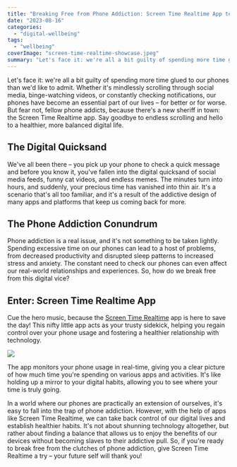 ```yaml
---
title: "Breaking Free from Phone Addiction: Screen Time Realtime App to the Rescue!"
date: "2023-08-16"
categories: 
  - "digital-wellbeing"
tags: 
  - "wellbeing"
coverImage: "screen-time-realtime-showcase.jpeg"
summary: "Let's face it: we're all a bit guilty of spending more time glued to our phones than we'd like to admit. Whether it's mindlessly scrolling through social media, binge-watching videos, or constantly checking notifications, our phones have become an essential part of our lives – for better or for worse."
---
```


Let's face it: we're all a bit guilty of spending more time glued to our phones than we'd like to admit. Whether it's mindlessly scrolling through social media, binge-watching videos, or constantly checking notifications, our phones have become an essential part of our lives – for better or for worse. But fear not, fellow phone addicts, because there's a new sheriff in town: the Screen Time Realtime app. Say goodbye to endless scrolling and hello to a healthier, more balanced digital life.

## The Digital Quicksand

We've all been there – you pick up your phone to check a quick message and before you know it, you've fallen into the digital quicksand of social media feeds, funny cat videos, and endless memes. The minutes turn into hours, and suddenly, your precious time has vanished into thin air. It's a scenario that's all too familiar, and it's a result of the addictive design of many apps and platforms that keep us coming back for more.

## The Phone Addiction Conundrum

Phone addiction is a real issue, and it's not something to be taken lightly. Spending excessive time on our phones can lead to a host of problems, from decreased productivity and disrupted sleep patterns to increased stress and anxiety. The constant need to check our phones can even affect our real-world relationships and experiences. So, how do we break free from this digital vice?

## Enter: Screen Time Realtime App

Cue the hero music, because the [Screen Time Realtime](https://apps.apple.com/app/apple-store/id6452629146?pt=118449936&ct=articles&mt=8) app is here to save the day! This nifty little app acts as your trusty sidekick, helping you regain control over your phone usage and fostering a healthier relationship with technology.

![](/blog-images/screen-time-realtime-showcase.jpeg)

The app monitors your phone usage in real-time, giving you a clear picture of how much time you're spending on various apps and activities. It's like holding up a mirror to your digital habits, allowing you to see where your time is truly going.

In a world where our phones are practically an extension of ourselves, it's easy to fall into the trap of phone addiction. However, with the help of apps like Screen Time Realtime, we can take back control of our digital lives and establish healthier habits. It's not about shunning technology altogether, but rather about finding a balance that allows us to enjoy the benefits of our devices without becoming slaves to their addictive pull. So, if you're ready to break free from the clutches of phone addiction, give Screen Time Realtime a try – your future self will thank you!